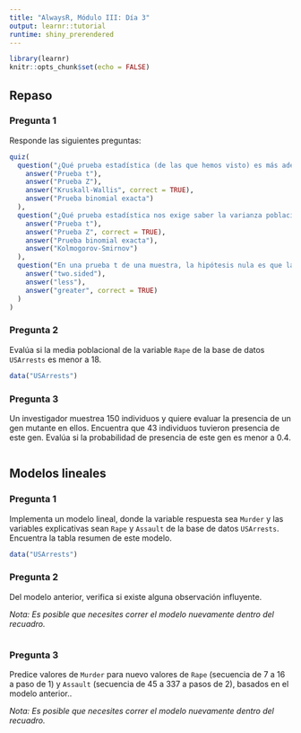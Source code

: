 ```yaml
---
title: "AlwaysR, Módulo III: Día 3"
output: learnr::tutorial
runtime: shiny_prerendered
---
```


```r
library(learnr)
knitr::opts_chunk$set(echo = FALSE)
```

## Repaso

### Pregunta 1 

Responde las siguientes preguntas:

```r
quiz(
  question("¿Qué prueba estadística (de las que hemos visto) es más adecuada cuando la variable no tiene distribución normal?",
    answer("Prueba t"),
    answer("Prueba Z"),
    answer("Kruskall-Wallis", correct = TRUE),
    answer("Prueba binomial exacta")
  ),
  question("¿Qué prueba estadística nos exige saber la varianza poblacional?",
    answer("Prueba t"),
    answer("Prueba Z", correct = TRUE),
    answer("Prueba binomial exacta"),
    answer("Kolmogorov-Smirnov")
  ),
  question("En una prueba t de una muestra, la hipótesis nula es que la media poblacional sea menor o igual a 5. ¿Qué debemos especificar en el argumento alternative de la función t.test?",
    answer("two.sided"),
    answer("less"),
    answer("greater", correct = TRUE)
  )
)
```

### Pregunta 2 

Evalúa si la media poblacional de la variable `Rape` de la base de datos `USArrests` es menor a 18. 

```r
data("USArrests")

```

### Pregunta 3 

Un investigador muestrea 150 individuos y quiere evaluar la presencia de un gen mutante en ellos. Encuentra que 43 individuos tuvieron presencia de este gen. Evalúa si la probabilidad de presencia de este gen es menor a 0.4.

```r

```

## Modelos lineales

### Pregunta 1

Implementa un modelo lineal, donde la variable respuesta sea `Murder` y las variables explicativas sean `Rape` y `Assault` de la base de datos `USArrests`. Encuentra la tabla resumen de este modelo.

```r
data("USArrests")

```

### Pregunta 2

Del modelo anterior, verifica si existe alguna observación influyente.

*Nota: Es posible que necesites correr el modelo nuevamente dentro del recuadro.*

```r

```

### Pregunta 3

Predice valores de `Murder` para nuevo valores de `Rape` (secuencia de 7 a 16 a paso de 1) y `Assault` (secuencia de 45 a 337 a pasos de 2), basados en el modelo anterior..

*Nota: Es posible que necesites correr el modelo nuevamente dentro del recuadro.*

```r

```
